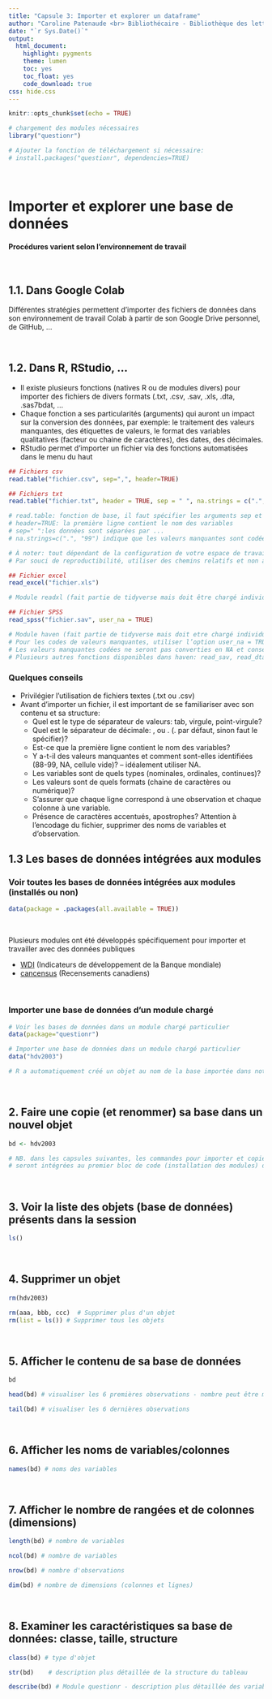 ```yaml
---
title: "Capsule 3: Importer et explorer un dataframe"
author: "Caroline Patenaude <br> Bibliothécaire - Bibliothèque des lettres et sciences humaines"
date: "`r Sys.Date()`"
output: 
  html_document: 
    highlight: pygments
    theme: lumen
    toc: yes
    toc_float: yes
    code_download: true
css: hide.css
---
```


```r
knitr::opts_chunk$set(echo = TRUE)
```

<script src="hideOutput.js"></script>

```r
# chargement des modules nécessaires
library("questionr")

# Ajouter la fonction de téléchargement si nécessaire:
# install.packages("questionr", dependencies=TRUE)
```

<br>

# Importer et explorer une base de données

#### Procédures varient selon l'environnement de travail

<br>

## 1.1. Dans Google Colab

Différentes stratégies permettent d'importer des fichiers de données dans son environnement de travail Colab à partir de son Google Drive personnel, de GitHub, ...

<br>

## 1.2. Dans R, RStudio, ...

*  Il existe plusieurs fonctions (natives R ou de modules divers) pour importer des fichiers de divers formats (.txt, .csv, .sav, .xls, .dta, .sas7bdat, ... 
*  Chaque fonction a ses particularités (arguments) qui auront un impact sur la conversion des données, par exemple: le traitement des valeurs manquantes, des étiquettes de valeurs, le format des variables qualitatives (facteur ou chaine de caractères), des dates, des décimales.
*  RStudio permet d'importer un fichier via des fonctions automatisées dans le menu du haut

```r
## Fichiers csv
read.table("fichier.csv", sep=",", header=TRUE) 

## Fichiers txt
read.table("fichier.txt", header = TRUE, sep = " ", na.strings = c(".", "99"))

# read.table: fonction de base, il faut spécifier les arguments sep et header
# header=TRUE: la première ligne contient le nom des variables
# sep=" ":les données sont séparées par ...
# na.strings=c(".", "99") indique que les valeurs manquantes sont codées par ...

# À noter: tout dépendant de la configuration de votre espace de travail, il se peut qu'il soit nécessaire d'indiquer le chemin complet menant vers l'emplacement du fichier de données (C:/Users/.../.../MonFichier.csv")
# Par souci de reproductibilité, utiliser des chemins relatifs et non absolus

## Fichier excel
read_excel("fichier.xls") 

# Module readxl (fait partie de tidyverse mais doit être chargé individuellement)

## Fichier SPSS
read_spss("fichier.sav", user_na = TRUE) 

# Module haven (fait partie de tidyverse mais doit etre chargé individuellement)
# Pour les codes de valeurs manquantes, utiliser l’option user_na = TRUE    
# Les valeurs manquantes codées ne seront pas converties en NA et conserveront leur statut manquant
# Plusieurs autres fonctions disponibles dans haven: read_sav, read_dta, read_sas, read_csv, read_csv2, ..
```


### Quelques conseils

- Privilégier l'utilisation de fichiers textes (.txt ou .csv)
- Avant d’importer un fichier, il est important de se familiariser avec son contenu et sa structure:
  +  Quel est le type de séparateur de valeurs: tab, virgule, point-virgule?
  +  Quel est le séparateur de décimale: , ou . (. par défaut, sinon faut le spécifier)?
  +  Est-ce que la première ligne contient le nom des variables?
  +  Y a-t-il des valeurs manquantes et comment sont-elles identifiées (88-99, NA, cellule vide)? – idéalement utiliser NA.
  +  Les variables sont de quels types (nominales, ordinales, continues)?
  +  Les valeurs sont de quels formats (chaine de caractères ou numérique)?
  +  S’assurer que chaque ligne correspond à une observation et chaque colonne à une variable.
  +  Présence de caractères accentués, apostrophes? Attention à l'encodage du fichier, supprimer des noms de variables et d'observation.
<br>

## 1.3 Les bases de données intégrées aux modules

### Voir toutes les bases de données intégrées aux modules (installés ou non)

```r
data(package = .packages(all.available = TRUE))
```

<br>

Plusieurs modules ont été développés spécifiquement pour importer et travailler avec des données publiques 

*   [WDI](https://cran.r-project.org/web/packages/WDI/index.html) (Indicateurs de développement de la Banque mondiale)
*   [cancensus](https://cran.r-project.org/web/packages/cancensus/vignettes/cancensus.html) (Recensements canadiens)

<br>

### Importer une base de données d'un module chargé

```r
# Voir les bases de données dans un module chargé particulier
data(package="questionr") 
```


```r
# Importer une base de données dans un module chargé particulier
data("hdv2003")

# R a automatiquement créé un objet au nom de la base importée dans notre environnement de travail
```

<br>

## 2. Faire une copie (et renommer) sa base dans un nouvel objet

```r
bd <- hdv2003

# NB. dans les capsules suivantes, les commandes pour importer et copier la base de données hdv2003 
# seront intégrées au premier bloc de code (installation des modules) du notebook
```

<br>

## 3. Voir la liste des objets (base de données) présents dans la session

```r
ls() 
```

<br>

## 4. Supprimer un  objet 

```r
rm(hdv2003)
```

```r
rm(aaa, bbb, ccc)  # Supprimer plus d'un objet
rm(list = ls()) # Supprimer tous les objets
```

<br>

## 5. Afficher le contenu de sa base de données 

<div class="fold o">
```r
bd
```


```r
head(bd) # visualiser les 6 premières observations - nombre peut être modifié (bd, 4)
```


```r
tail(bd) # visualiser les 6 dernières observations
```

<br>

## 6. Afficher les noms de variables/colonnes


```r
names(bd) # noms des variables
```


<br>

## 7. Afficher le nombre de rangées et de colonnes (dimensions)


```r
length(bd) # nombre de variables
```



```r
ncol(bd) # nombre de variables
```



```r
nrow(bd) # nombre d'observations
```



```r
dim(bd) # nombre de dimensions (colonnes et lignes)
```


<br>

## 8. Examiner les caractéristiques sa base de données: classe, taille, structure

```r
class(bd) # type d'objet
```


```r
str(bd)    # description plus détaillée de la structure du tableau 
```


```r
describe(bd) # Module questionr - description plus détaillée des variables du tableau
```
</div>
